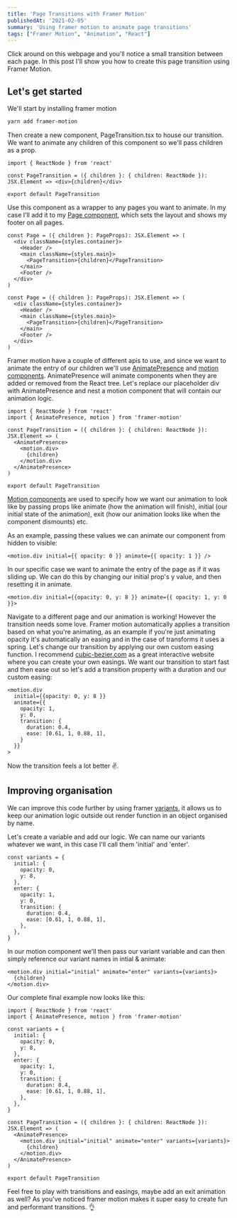 ```yaml
---
title: 'Page Transitions with Framer Motion'
publishedAt: '2021-02-05'
summary: 'Using framer motion to animate page transitions'
tags: ["Framer Motion", "Animation", "React"]
---
```


Click around on this webpage and you'll notice a small transition between each page. In this post I'll show you how to create this page transition using Framer Motion.

## Let's get started

We'll start by installing framer motion

```bash
yarn add framer-motion
```

Then create a new component, PageTransition.tsx to house our transition. We want to animate any children of this component so we'll pass children as a prop.

```tsx
import { ReactNode } from 'react'

const PageTransition = ({ children }: { children: ReactNode }): JSX.Element => <div>{children}</div>

export default PageTransition
```

Use this component as a wrapper to any pages you want to animate. In my case I'll add it to my [Page component](https://github.com/samuelkraft/samuelkraft-next/blob/master/components/page.tsx#L29), which sets the layout and shows my footer on all pages.

```tsx {5}
const Page = ({ children }: PageProps): JSX.Element => (
  <div className={styles.container}>
    <Header />
    <main className={styles.main}>
      <PageTransition>{children}</PageTransition>
    </main>
    <Footer />
  </div>
)
```

```JSX {5}
const Page = ({ children }: PageProps): JSX.Element => (
  <div className={styles.container}>
    <Header />
    <main className={styles.main}>
      <PageTransition>{children}</PageTransition>
    </main>
    <Footer />
  </div>
)
```


Framer motion have a couple of different apis to use, and since we want to animate the entry of our children we'll use [AnimatePresence](https://www.framer.com/api/motion/animate-presence/) and [motion components](https://www.framer.com/api/motion/component/). AnimatePresence will animate components when they are added or removed from the React tree. Let's replace our placeholder div with AnimatePresence and nest a motion component that will contain our animation logic.

```tsx
import { ReactNode } from 'react'
import { AnimatePresence, motion } from 'framer-motion'

const PageTransition = ({ children }: { children: ReactNode }): JSX.Element => (
  <AnimatePresence>
    <motion.div>
      {children}
    </motion.div>
  </AnimatePresence>
)

export default PageTransition
```

[Motion components](https://www.framer.com/api/motion/component/) are used to specify how we want our animation to look like by passing props like animate (how the animation will finish), initial (our initial state of the animation), exit (how our animation looks like when the component dismounts) etc.

As an example, passing these values we can animate our component from hidden to visible:

```tsx
<motion.div initial={{ opacity: 0 }} animate={{ opacity: 1 }} />
```

In our specific case we want to animate the entry of the page as if it was sliding up. We can do this by changing our initial prop's y value, and then resetting it in animate.

```tsx
<motion.div initial={{opacity: 0, y: 8 }} animate={{ opacity: 1, y: 0 }}>
```

Navigate to a different page and our animation is working! However the transition needs some love. Framer motion automatically applies a transition based on what you're animating, as an example if you're just animating opacity it's automatically an easing and in the case of transforms it uses a spring. Let's change our transition by applying our own custom easing function. I recommend [cubic-bezier.com](http://cubic-bezier.com) as a great interactive website where you can create your own easings. We want our transition to start fast and then ease out so let's add a transition property with a duration and our custom easing:

```tsx
<motion.div
  initial={{opacity: 0, y: 8 }}
  animate={{
    opacity: 1,
    y: 0,
    transition: {
      duration: 0.4,
      ease: [0.61, 1, 0.88, 1],
    }
  }}
>
```

Now the transition feels a lot better ✌️.

## Improving organisation

We can improve this code further by using framer [variants](https://www.framer.com/api/motion/component/#animationprops.variants), it allows us to keep our animation logic outside out render function in an object organised by name.

Let's create a variable and add our logic. We can name our variants whatever we want, in this case I'll call them 'initial' and 'enter'.

```tsx
const variants = {
  initial: {
    opacity: 0,
    y: 8,
  },
  enter: {
    opacity: 1,
    y: 0,
    transition: {
      duration: 0.4,
      ease: [0.61, 1, 0.88, 1],
    },
  },
}
```

In our motion component we'll then pass our variant variable and can then simply reference our variant names in intial & animate:

```tsx
<motion.div initial="initial" animate="enter" variants={variants}>
  {children}
</motion.div>
```

Our complete final example now looks like this:
```tsx
import { ReactNode } from 'react'
import { AnimatePresence, motion } from 'framer-motion'

const variants = {
  initial: {
    opacity: 0,
    y: 8,
  },
  enter: {
    opacity: 1,
    y: 0,
    transition: {
      duration: 0.4,
      ease: [0.61, 1, 0.88, 1],
    },
  },
}

const PageTransition = ({ children }: { children: ReactNode }): JSX.Element => (
  <AnimatePresence>
    <motion.div initial="initial" animate="enter" variants={variants}>
      {children}
    </motion.div>
  </AnimatePresence>
)

export default PageTransition
```

Feel free to play with transitions and easings, maybe add an exit animation as well? As you've noticed framer motion makes it super easy to create fun and performant transitions. 👌
